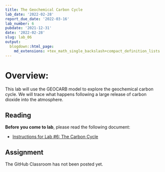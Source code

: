 ```yaml
---
title: The Geochemical Carbon Cycle
lab_date: '2022-02-28'
report_due_date: '2022-03-16'
lab_number: 6
pubdate: '2021-12-31'
date: '2022-02-28'
slug: lab_06
output:
  blogdown::html_page:
    md_extensions: +tex_math_single_backslash+compact_definition_lists
---
```

# Overview:

This lab will use the GEOCARB model to explore the geochemical carbon cycle. We will trace what happens following a large release of carbon dioxide into the atmosphere.

## Reading

**Before you come to lab**, please read the following document:

* [Instructions for Lab #6: The Carbon Cycle](/lab_docs/lab_06_instructions){target="_blank"}

## Assignment

The GitHub Classroom has not been posted yet.
